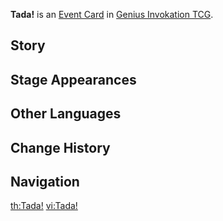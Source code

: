 {{Genius Invokation TCG Infobox
|id        = 332037
|image     = Tada! Event Card.png
|type      = Event Card
|effect    = Deal 1 '''Physical DMG''' to your active character. Draw 1 card during the End Phase of this Round.
|matching  = 0
|source1   = {{Sold By}}
|features  = Lynette
}}
'''Tada!''' is an [[Event Card]] in [[Genius Invokation TCG]].

==Story==
{{Description|"Surprise."|title=Tada!}}

==Stage Appearances==
{{Genius Invokation TCG Stage Appearances}}

==Other Languages==
{{Other Languages
|en       = Tada!
|zhs      = 噔噔！
|zhs_rm   = 
|zht      = 噔噔！
|zht_rm   = 
|ja       = ジャジャ～ン！
|ja_rm    = Jajaan!
|ko       = 짜잔!
|ko_rm    = 
|es       = ¡Tachán!
|fr       = Tadam !
|ru       = Та-дам!
|th       = Tada!
|vi       = Tada!
|de       = Tada!
|id       = Tada!
|pt       = Tadá~!
|tr       = Ta da!
|it       = Ta-daaa!
}}

==Change History==
{{Change History|4.8}}

==Navigation==
{{Genius Invokation TCG Navbox|Event Card}}

[[th:Tada!]]
[[vi:Tada!]]